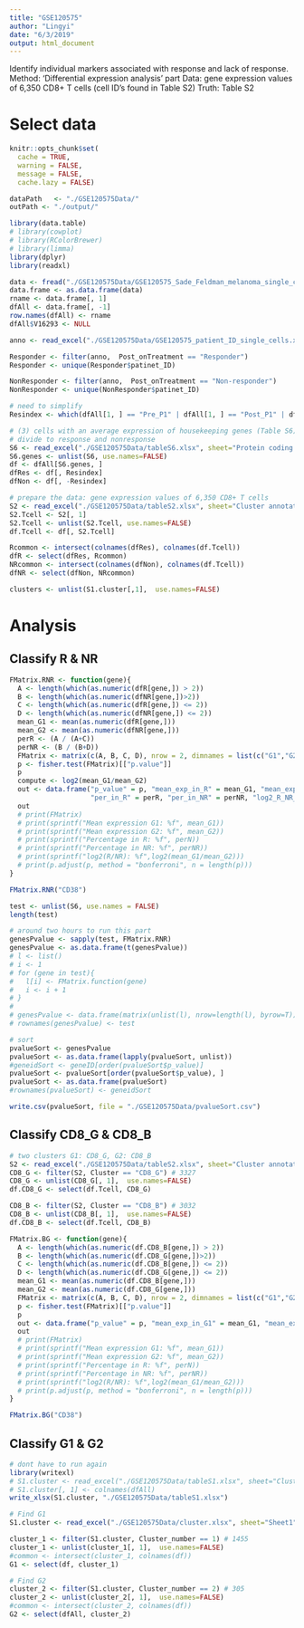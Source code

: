 ```yaml
---
title: "GSE120575"
author: "Lingyi"
date: "6/3/2019"
output: html_document
---
```

Identify individual markers associated with response and lack of response. 
Method: 'Differential expression analysis' part
Data: gene expression values of 6,350 CD8+ T cells (cell ID's found in Table S2)
Truth: Table S2

# Select data
```r
knitr::opts_chunk$set(
  cache = TRUE,
  warning = FALSE,
  message = FALSE,
  cache.lazy = FALSE)

dataPath   <- "./GSE120575Data/"
outPath <- "./output/"

library(data.table)
# library(cowplot)     
# library(RColorBrewer)
# library(limma)
library(dplyr)
library(readxl)
```

```r
data <- fread("./GSE120575Data/GSE120575_Sade_Feldman_melanoma_single_cells_TPM_GEO.txt", sep="\t", header = TRUE, fill = TRUE)
data.frame <- as.data.frame(data)
rname <- data.frame[, 1]
dfAll <- data.frame[, -1]
row.names(dfAll) <- rname
dfAll$V16293 <- NULL
```

```r
anno <- read_excel("./GSE120575Data/GSE120575_patient_ID_single_cells.xlsx", sheet="GSE120575_patient_ID_single_cells")

Responder <- filter(anno,  Post_onTreatment == "Responder") 
Responder <- unique(Responder$patinet_ID)

NonResponder <- filter(anno,  Post_onTreatment == "Non-responder") 
NonResponder <- unique(NonResponder$patinet_ID)
```


```r
# need to simplify 
Resindex <- which(dfAll[1, ] == "Pre_P1" | dfAll[1, ] == "Post_P1" | dfAll[1, ] == "Post_P4" | dfAll[1, ] == "Post_P5_2" | dfAll[1, ] == "Pre_P7" | dfAll[1, ] == "Post_P7" | dfAll[1, ] == "Pre_P8" | dfAll[1, ] == "Post_P8" | dfAll[1, ] == "Post_P17" | dfAll[1, ] == "Post_P19" | dfAll[1, ] == "Post_P21" | dfAll[1, ] == "Pre_P24" | dfAll[1, ] == "Pre_P26" | dfAll[1, ] == "Pre_P28" | dfAll[1, ] == "Pre_P29" | dfAll[1, ] == "Pre_P33"| dfAll[1, ] == "Pre_P35" )
```


```r
# (3) cells with an average expression of housekeeping genes (Table S6)
# divide to response and nonresponse 
S6 <- read_excel("./GSE120575Data/tableS6.xlsx", sheet="Protein coding genes-methods")
S6.genes <- unlist(S6, use.names=FALSE)
df <- dfAll[S6.genes, ]
dfRes <- df[, Resindex]
dfNon <- df[, -Resindex]
```


```r
# prepare the data: gene expression values of 6,350 CD8+ T cells
S2 <- read_excel("./GSE120575Data/tableS2.xlsx", sheet="Cluster annotation-Fig2A-B")
S2.Tcell <- S2[, 1]
S2.Tcell <- unlist(S2.Tcell, use.names=FALSE)
df.Tcell <- df[, S2.Tcell]
```

```r
Rcommon <- intersect(colnames(dfRes), colnames(df.Tcell))  
dfR <- select(dfRes, Rcommon)
NRcommon <- intersect(colnames(dfNon), colnames(df.Tcell))  
dfNR <- select(dfNon, NRcommon)
```

```r
clusters <- unlist(S1.cluster[,1],  use.names=FALSE)
```

# Analysis
## Classify R & NR
```r
FMatrix.RNR <- function(gene){
  A <- length(which(as.numeric(dfR[gene,]) > 2))
  B <- length(which(as.numeric(dfNR[gene,])>2))
  C <- length(which(as.numeric(dfR[gene,]) <= 2))
  D <- length(which(as.numeric(dfNR[gene,]) <= 2))
  mean_G1 <- mean(as.numeric(dfR[gene,]))
  mean_G2 <- mean(as.numeric(dfNR[gene,]))
  perR <- (A / (A+C))
  perNR <- (B / (B+D))
  FMatrix <- matrix(c(A, B, C, D), nrow = 2, dimnames = list(c("G1","G2"), c("log2(TPM+1)>2","log2(TPM+1)<=2")))
  p <- fisher.test(FMatrix)[["p.value"]]
  p
  compute <- log2(mean_G1/mean_G2)
  out <- data.frame("p_value" = p, "mean_exp_in_R" = mean_G1, "mean_exp_in_NR" = mean_G2, 
                    "per_in_R" = perR, "per_in_NR" = perNR, "log2_R_NR_" = log2(mean_G1/mean_G2))
  out
  # print(FMatrix)
  # print(sprintf("Mean expression G1: %f", mean_G1))
  # print(sprintf("Mean expression G2: %f", mean_G2))
  # print(sprintf("Percentage in R: %f", perN))
  # print(sprintf("Percentage in NR: %f", perNR))
  # print(sprintf("log2(R/NR): %f",log2(mean_G1/mean_G2)))
  # print(p.adjust(p, method = "bonferroni", n = length(p)))
}
```

```r
FMatrix.RNR("CD38")
```

```r
test <- unlist(S6, use.names = FALSE)
length(test)
```

```r
# around two hours to run this part
genesPvalue <- sapply(test, FMatrix.RNR)
genesPvalue <- as.data.frame(t(genesPvalue))
# l <- list()
# i <- 1
# for (gene in test){
#   l[i] <- FMatrix.function(gene)
#   i <- i + 1
# }
# 
# genesPvalue <- data.frame(matrix(unlist(l), nrow=length(l), byrow=T))
# rownames(genesPvalue) <- test
```

```r
# sort 
pvalueSort <- genesPvalue
pvalueSort <- as.data.frame(lapply(pvalueSort, unlist))
#geneidSort <- geneID[order(pvalueSort$p_value)]
pvalueSort <- pvalueSort[order(pvalueSort$p_value), ]
pvalueSort <- as.data.frame(pvalueSort)
#rownames(pvalueSort) <- geneidSort
```

```r
write.csv(pvalueSort, file = "./GSE120575Data/pvalueSort.csv")
```


## Classify CD8_G & CD8_B
```r
# two clusters G1: CD8_G, G2: CD8_B
S2 <- read_excel("./GSE120575Data/tableS2.xlsx", sheet="Cluster annotation-Fig2A-B")
CD8_G <- filter(S2, Cluster == "CD8_G") # 3327
CD8_G <- unlist(CD8_G[, 1],  use.names=FALSE)
df.CD8_G <- select(df.Tcell, CD8_G)

CD8_B <- filter(S2, Cluster == "CD8_B") # 3032 
CD8_B <- unlist(CD8_B[, 1],  use.names=FALSE)
df.CD8_B <- select(df.Tcell, CD8_B)
```
  
```r
FMatrix.BG <- function(gene){
  A <- length(which(as.numeric(df.CD8_B[gene,]) > 2))
  B <- length(which(as.numeric(df.CD8_G[gene,])>2))
  C <- length(which(as.numeric(df.CD8_B[gene,]) <= 2))
  D <- length(which(as.numeric(df.CD8_G[gene,]) <= 2))
  mean_G1 <- mean(as.numeric(df.CD8_B[gene,]))
  mean_G2 <- mean(as.numeric(df.CD8_G[gene,]))
  FMatrix <- matrix(c(A, B, C, D), nrow = 2, dimnames = list(c("G1","G2"), c("log2(TPM+1)>2","log2(TPM+1)<=2")))
  p <- fisher.test(FMatrix)[["p.value"]]
  p
  out <- data.frame("p_value" = p, "mean_exp_in_G1" = mean_G1, "mean_exp_in_G2" = mean_G2)
  out
  # print(FMatrix)
  # print(sprintf("Mean expression G1: %f", mean_G1))
  # print(sprintf("Mean expression G2: %f", mean_G2))
  # print(sprintf("Percentage in R: %f", perN))
  # print(sprintf("Percentage in NR: %f", perNR))
  # print(sprintf("log2(R/NR): %f",log2(mean_G1/mean_G2)))
  # print(p.adjust(p, method = "bonferroni", n = length(p)))
}
```

```r
FMatrix.BG("CD38")
```

## Classify G1 & G2 

```r
# dont have to run again
library(writexl)
# S1.cluster <- read_excel("./GSE120575Data/tableS1.xlsx", sheet="Cluster annotation-Fig1B-C")
# S1.cluster[, 1] <- colnames(dfAll)
write_xlsx(S1.cluster, "./GSE120575Data/tableS1.xlsx")
```

```r
# Find G1 
S1.cluster <- read_excel("./GSE120575Data/cluster.xlsx", sheet="Sheet1")

cluster_1 <- filter(S1.cluster, Cluster_number == 1) # 1455
cluster_1 <- unlist(cluster_1[, 1],  use.names=FALSE)
#common <- intersect(cluster_1, colnames(df))  
G1 <- select(df, cluster_1) 

# Find G2
cluster_2 <- filter(S1.cluster, Cluster_number == 2) # 305 
cluster_2 <- unlist(cluster_2[, 1],  use.names=FALSE)
#common <- intersect(cluster_2, colnames(df))  
G2 <- select(dfAll, cluster_2)
```


